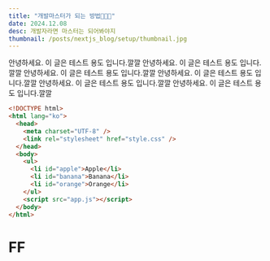 ```yaml
---
title: "개발마스터가 되는 방법👩🏻‍💻"
date: 2024.12.08
desc: 개발자라면 마스터는 되어봐야지
thumbnail: /posts/nextjs_blog/setup/thumbnail.jpg
---
```


안녕하세요. 이 글은 테스트 용도 입니다.깔깔
안녕하세요. 이 글은 테스트 용도 입니다.깔깔
안녕하세요. 이 글은 테스트 용도 입니다.깔깔
안녕하세요. 이 글은 테스트 용도 입니다.깔깔
안녕하세요. 이 글은 테스트 용도 입니다.깔깔
안녕하세요. 이 글은 테스트 용도 입니다.깔깔

```html
<!DOCTYPE html>
<html lang="ko">
  <head>
    <meta charset="UTF-8" />
    <link rel="stylesheet" href="style.css" />
  </head>
  <body>
    <ul>
      <li id="apple">Apple</li>
      <li id="banana">Banana</li>
      <li id="orange">Orange</li>
    </ul>
    <script src="app.js"></script>
  </body>
</html>
```

# FF

